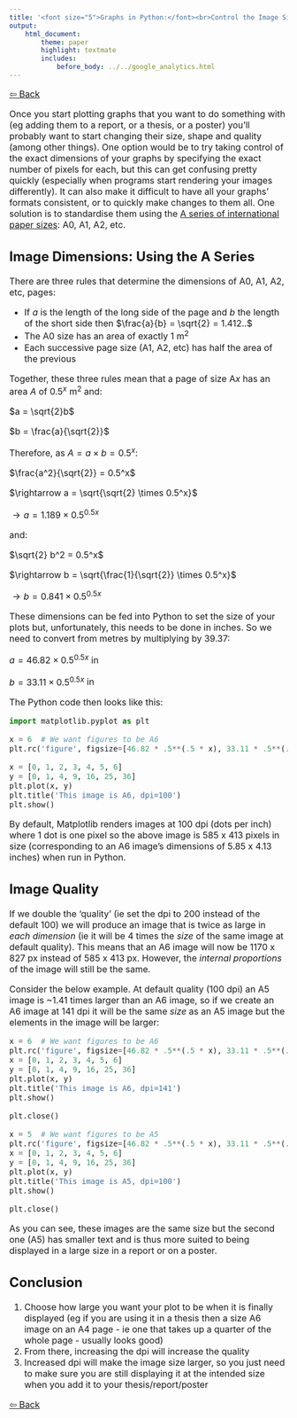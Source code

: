 ```yaml
---
title: '<font size="5">Graphs in Python:</font><br>Control the Image Size of Your Plots'
output:
    html_document:
        theme: paper
        highlight: textmate
        includes:
            before_body: ../../google_analytics.html
---
```

<font size="3">

[⇦ Back](../../python.html)

Once you start plotting graphs that you want to do something with (eg adding them to a report, or a thesis, or a poster) you'll probably want to start changing their size, shape and quality (among other things). One option would be to try taking control of the exact dimensions of your graphs by specifying the exact number of pixels for each, but this can get confusing pretty quickly (especially when programs start rendering your images differently). It can also make it difficult to have all your graphs' formats consistent, or to quickly make changes to them all. One solution is to standardise them using the [A series of international paper sizes](https://en.wikipedia.org/wiki/Paper_size#A_series): A0, A1, A2, etc.

Image Dimensions: Using the A Series
------------------------------------
There are three rules that determine the dimensions of A0, A1, A2, etc, pages:

- If $a$ is the length of the long side of the page and $b$ the length of the short side then $\frac{a}{b} = \sqrt{2} = 1.412..$
- The A0 size has an area of exactly 1 m<sup>2</sup>
- Each successive page size (A1, A2, etc) has half the area of the previous

Together, these three rules mean that a page of size A$x$ has an area $A$ of $0.5^x$ m<sup>2</sup> and:

$a = \sqrt{2}b$

$b = \frac{a}{\sqrt{2}}$

Therefore, as $A = a \times b = 0.5^x$:

$\frac{a^2}{\sqrt{2}} = 0.5^x$

$\rightarrow a = \sqrt{\sqrt{2} \times 0.5^x}$

$\rightarrow a = 1.189 \times 0.5^{0.5x}$

and:

$\sqrt{2} b^2 = 0.5^x$

$\rightarrow b = \sqrt{\frac{1}{\sqrt{2}} \times 0.5^x}$

$\rightarrow b = 0.841 \times 0.5^{0.5x}$

These dimensions can be fed into Python to set the size of your plots but, unfortunately, this needs to be done in inches. So we need to convert from metres by multiplying by 39.37:

$a = 46.82 \times 0.5^{0.5x}$ in

$b = 33.11 \times 0.5^{0.5x}$ in

The Python code then looks like this:

```python
import matplotlib.pyplot as plt

x = 6  # We want figures to be A6
plt.rc('figure', figsize=[46.82 * .5**(.5 * x), 33.11 * .5**(.5 * x)])

x = [0, 1, 2, 3, 4, 5, 6]
y = [0, 1, 4, 9, 16, 25, 36]
plt.plot(x, y)
plt.title('This image is A6, dpi=100')
plt.show()
```

By default, Matplotlib renders images at 100 dpi (dots per inch) where 1 dot is one pixel so the above image is 585 x 413 pixels in size (corresponding to an A6 image's dimensions of 5.85 x 4.13 inches) when run in Python.

Image Quality
-------------
If we double the 'quality' (ie set the dpi to 200 instead of the default 100) we will produce an image that is twice as large in *each dimension* (ie it will be 4 times the *size* of the same image at default quality). This means that an A6 image will now be 1170 x 827 px instead of 585 x 413 px. However, the *internal proportions* of the image will still be the same.

Consider the below example. At default quality (100 dpi) an A5 image is ~1.41 times larger than an A6 image, so if we create an A6 image at 141 dpi it will be the same *size* as an A5 image but the elements in the image will be larger:

```python
x = 6  # We want figures to be A6
plt.rc('figure', figsize=[46.82 * .5**(.5 * x), 33.11 * .5**(.5 * x)], dpi=141)
x = [0, 1, 2, 3, 4, 5, 6]
y = [0, 1, 4, 9, 16, 25, 36]
plt.plot(x, y)
plt.title('This image is A6, dpi=141')
plt.show()
```

```python
plt.close()
```

```python
x = 5  # We want figures to be A5
plt.rc('figure', figsize=[46.82 * .5**(.5 * x), 33.11 * .5**(.5 * x)], dpi=100)
x = [0, 1, 2, 3, 4, 5, 6]
y = [0, 1, 4, 9, 16, 25, 36]
plt.plot(x, y)
plt.title('This image is A5, dpi=100')
plt.show()
```

```python
plt.close()
```

As you can see, these images are the same size but the second one (A5) has smaller text and is thus more suited to being displayed in a large size in a report or on a poster.

Conclusion
----------
1. Choose how large you want your plot to be when it is finally displayed (eg if you are using it in a thesis then a size A6 image on an A4 page - ie one that takes up a quarter of the whole page - usually looks good)
2. From there, increasing the dpi will increase the quality
3. Increased dpi will make the image size larger, so you just need to make sure you are still displaying it at the intended size when you add it to your thesis/report/poster

[⇦ Back](../../python.html)

</font>

